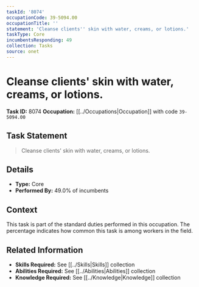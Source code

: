 ```yaml
---
taskId: '8074'
occupationCode: 39-5094.00
occupationTitle: ''
statement: 'Cleanse clients'' skin with water, creams, or lotions.'
taskType: Core
incumbentsResponding: 49
collection: Tasks
source: onet
---
```

# Cleanse clients' skin with water, creams, or lotions.

**Task ID:** 8074
**Occupation:** [[../Occupations|Occupation]] with code `39-5094.00`

## Task Statement

> Cleanse clients' skin with water, creams, or lotions.

## Details

- **Type:** Core
- **Performed By:** 49.0% of incumbents

## Context

This task is part of the standard duties performed in this occupation. The percentage indicates how common this task is among workers in the field.

## Related Information

- **Skills Required:** See [[../Skills|Skills]] collection
- **Abilities Required:** See [[../Abilities|Abilities]] collection
- **Knowledge Required:** See [[../Knowledge|Knowledge]] collection
